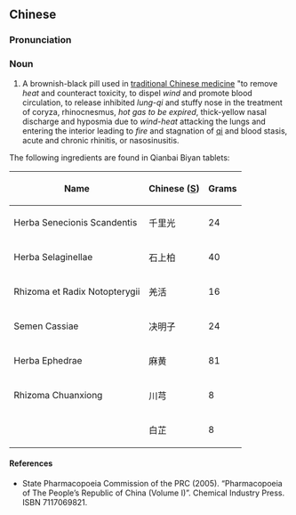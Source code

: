 ==Chinese==
{{zh-forms}}

===Pronunciation===
{{zh-pron
|m=qiānbǎi bíyán piàn
|cat=n
}}

===Noun===
{{zh-noun}}

# A brownish-black pill used in [[traditional Chinese medicine]] "to remove ''heat'' and counteract toxicity, to dispel ''wind'' and promote blood circulation, to release inhibited ''lung-qi'' and stuffy nose in the treatment of coryza, rhinocnesmus, ''hot gas to be expired'', thick-yellow nasal discharge and hyposmia due to ''wind-heat'' attacking the lungs and entering the interior leading to ''fire'' and stagnation of [[qi]] and blood stasis, acute and chronic rhinitis, or nasosinusitis.

The following ingredients are found in Qianbai Biyan tablets:

{| class="wikitable sortable"
|-
!Name
!Chinese ([[Simplified Chinese|S]])
!Grams
|-
|Herba Senecionis Scandentis
|千里光
|24
|-
|Herba Selaginellae
|石上柏
|40
|-
|Rhizoma et Radix Notopterygii
|羌活
| 16
|-
|Semen Cassiae
|决明子
| 24
|-
|Herba Ephedrae
|麻黄
| 81
|-
|Rhizoma Chuanxiong
|川芎
| 8
|-
| {{l|la|radix|Radix}} {{l|mul|Angelica dahurica|Angelicae Dahuricae}}
|白芷
|8
|}

====References====
* State Pharmacopoeia Commission of the PRC (2005). “Pharmacopoeia of The People’s Republic of China (Volume I)”. Chemical Industry Press. ISBN 7117069821.